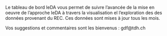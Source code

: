 Le tableau de bord IeDA vous permet de suivre l'avancée de la mise en oeuvre de l'approche IeDA à travers la visualisation el l'exploration des des données provenant du REC. Ces données sont mises à jour tous les mois.

Vos suggestions et commentaires sont les bienvenus : gdf@tdh.ch
